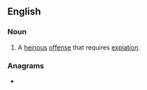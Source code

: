 ==English==

===Noun===
{{en-noun}}

# A [[heinous]] [[offense]] that requires [[expiation]].

===Anagrams===
* {{anagrams|en|epical|plaice|plicae}}

{{Webster 1913}}